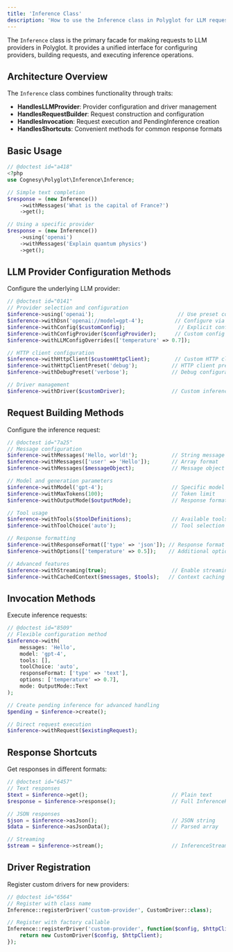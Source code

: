 ```yaml
---
title: 'Inference Class'
description: 'How to use the Inference class in Polyglot for LLM requests'
---
```


The `Inference` class is the primary facade for making requests to LLM providers in Polyglot.
It provides a unified interface for configuring providers, building requests, and executing inference operations.


## Architecture Overview

The `Inference` class combines functionality through traits:
- **HandlesLLMProvider**: Provider configuration and driver management
- **HandlesRequestBuilder**: Request construction and configuration  
- **HandlesInvocation**: Request execution and PendingInference creation
- **HandlesShortcuts**: Convenient methods for common response formats


## Basic Usage

```php
// @doctest id="a418"
<?php
use Cognesy\Polyglot\Inference\Inference;

// Simple text completion
$response = (new Inference())
    ->withMessages('What is the capital of France?')
    ->get();

// Using a specific provider
$response = (new Inference())
    ->using('openai')
    ->withMessages('Explain quantum physics')
    ->get();
```


## LLM Provider Configuration Methods

Configure the underlying LLM provider:

```php
// @doctest id="0141"
// Provider selection and configuration
$inference->using('openai');                           // Use preset configuration
$inference->withDsn('openai://model=gpt-4');          // Configure via DSN
$inference->withConfig($customConfig);                 // Explicit configuration
$inference->withConfigProvider($configProvider);      // Custom config provider
$inference->withLLMConfigOverrides(['temperature' => 0.7]);

// HTTP client configuration
$inference->withHttpClient($customHttpClient);        // Custom HTTP client
$inference->withHttpClientPreset('debug');           // HTTP client preset
$inference->withDebugPreset('verbose');              // Debug configuration

// Driver management
$inference->withDriver($customDriver);               // Custom inference driver
```


## Request Building Methods

Configure the inference request:

```php
// @doctest id="7a25"
// Message configuration
$inference->withMessages('Hello, world!');           // String message
$inference->withMessages(['user' => 'Hello']);       // Array format
$inference->withMessages($messageObject);            // Message object

// Model and generation parameters
$inference->withModel('gpt-4');                      // Specific model
$inference->withMaxTokens(100);                      // Token limit
$inference->withOutputMode($outputMode);             // Response format mode

// Tool usage
$inference->withTools($toolDefinitions);             // Available tools
$inference->withToolChoice('auto');                  // Tool selection strategy

// Response formatting
$inference->withResponseFormat(['type' => 'json']); // Response format
$inference->withOptions(['temperature' => 0.5]);    // Additional options

// Advanced features
$inference->withStreaming(true);                     // Enable streaming
$inference->withCachedContext($messages, $tools);   // Context caching
```


## Invocation Methods

Execute inference requests:

```php
// @doctest id="8509"
// Flexible configuration method
$inference->with(
    messages: 'Hello',
    model: 'gpt-4',
    tools: [],
    toolChoice: 'auto',
    responseFormat: ['type' => 'text'],
    options: ['temperature' => 0.7],
    mode: OutputMode::Text
);

// Create pending inference for advanced handling
$pending = $inference->create();

// Direct request execution
$inference->withRequest($existingRequest);
```


## Response Shortcuts

Get responses in different formats:

```php
// @doctest id="6457"
// Text responses
$text = $inference->get();                           // Plain text
$response = $inference->response();                  // Full InferenceResponse object

// JSON responses  
$json = $inference->asJson();                        // JSON string
$data = $inference->asJsonData();                    // Parsed array

// Streaming
$stream = $inference->stream();                      // InferenceStream object
```


## Driver Registration

Register custom drivers for new providers:

```php
// @doctest id="6564"
// Register with class name
Inference::registerDriver('custom-provider', CustomDriver::class);

// Register with factory callable
Inference::registerDriver('custom-provider', function($config, $httpClient) {
    return new CustomDriver($config, $httpClient);
});
```
